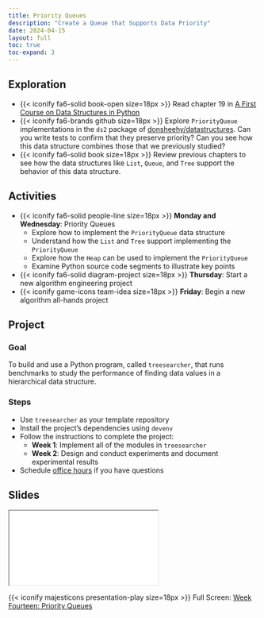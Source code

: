 ```yaml
---
title: Priority Queues
description: "Create a Queue that Supports Data Priority"
date: 2024-04-15
layout: full
toc: true
toc-expand: 3
---
```


## Exploration

- {{< iconify fa6-solid book-open size=18px >}} Read chapter 19 in [A First
Course on Data Structures in
Python](https://donsheehy.github.io/datastructures/)
- {{< iconify fa6-brands github size=18px >}} Explore `PriorityQueue`
implementations in the `ds2` package of
[donsheehy/datastructures](https://github.com/donsheehy/datastructures/). Can
you write tests to confirm that they preserve priority? Can you see how this
data structure combines those that we previously studied?
- {{< iconify fa6-solid book size=18px >}} Review previous chapters to see how
the data structures like `List`, `Queue`, and `Tree` support the behavior of
this data structure.

## Activities

- {{< iconify fa6-solid people-line size=18px >}} **Monday and Wednesday**:
Priority Queues
  - Explore how to implement the `PriorityQueue` data structure
  - Understand how the `List` and `Tree` support implementing the `PriorityQueue`
  - Explore how the `Heap` can be used to implement the `PriorityQueue`
  - Examine Python source code segments to illustrate key points
- {{< iconify fa6-solid diagram-project size=18px >}} **Thursday**: Start a new 
algorithm engineering project
- {{< iconify game-icons team-idea size=18px >}} **Friday**: Begin a new algorithm all-hands project

## Project

### Goal

To build and use a Python program, called `treesearcher`, that runs benchmarks to
study the performance of finding data values in a hierarchical data structure.

### Steps

- Use `treesearcher` as your template repository
- Install the project's dependencies using `devenv`
- Follow the instructions to complete the project:
  - **Week 1**: Implement all of the modules in `treesearcher`
  - **Week 2**: Design and conduct experiments and document experimental results
- Schedule [office hours](https://www.gregorykapfhammer.com/schedule/) if you
have questions

## Slides

```{=html}
<iframe class="slide-deck" src="../../slides/weekfourteen/"></iframe>
```

{{< iconify majesticons presentation-play size=18px >}} Full Screen: [Week
Fourteen: Priority Queues](../../slides/weekfourteen/)
